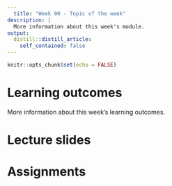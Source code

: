 ```yaml
---
  title: "Week 00 - Topic of the week"
description: |
  More information about this week's module.
output:
  distill::distill_article:
    self_contained: false
---
```



```r
knitr::opts_chunk$set(echo = FALSE)
```

# Learning outcomes
More information about this week's learning outcomes.

# Lecture slides

# Assignments


